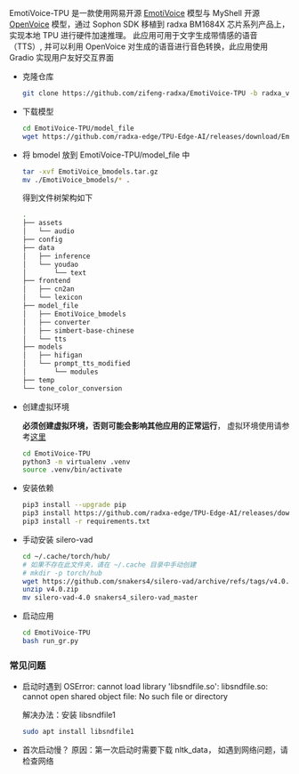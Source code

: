 EmotiVoice-TPU 是一款使用网易开源 [EmotiVoice](https://github.com/netease-youdao/EmotiVoice) 模型与 MyShell 开源 [OpenVoice](https://github.com/myshell-ai/OpenVoice) 模型，通过 Sophon SDK 移植到 radxa BM1684X 芯片系列产品上，实现本地 TPU 进行硬件加速推理。
此应用可用于文字生成带情感的语音（TTS）, 并可以利用 OpenVoice 对生成的语音进行音色转换，此应用使用 Gradio 实现用户友好交互界面

- 克隆仓库

  ```bash
  git clone https://github.com/zifeng-radxa/EmotiVoice-TPU -b radxa_v0.1.2
  ```

- 下载模型

  ```bash
  cd EmotiVoice-TPU/model_file
  wget https://github.com/radxa-edge/TPU-Edge-AI/releases/download/EmotiVoice/EmotiVoice_bmodels.tar.gz
  ```

- 将 bmodel 放到 EmotiVoice-TPU/model_file 中

  ```bash
  tar -xvf EmotiVoice_bmodels.tar.gz
  mv ./EmotiVoice_bmodels/* .
  ```

  得到文件树架构如下

  ```bash
  .
  ├── assets
  │   └── audio
  ├── config
  ├── data
  │   ├── inference
  │   └── youdao
  │       └── text
  ├── frontend
  │   ├── cn2an
  │   └── lexicon
  ├── model_file
  │   ├── EmotiVoice_bmodels
  │   ├── converter
  │   ├── simbert-base-chinese
  │   └── tts
  ├── models
  │   ├── hifigan
  │   └── prompt_tts_modified
  │       └── modules
  ├── temp
  └── tone_color_conversion
  ```

- 创建虚拟环境

  **必须创建虚拟环境，否则可能会影响其他应用的正常运行**， 虚拟环境使用请参考[这里](../app-development/virtualenv_usage)

  ```bash
  cd EmotiVoice-TPU
  python3 -m virtualenv .venv
  source .venv/bin/activate
  ```

- 安装依赖

  ```bash
  pip3 install --upgrade pip
  pip3 install https://github.com/radxa-edge/TPU-Edge-AI/releases/download/v0.1.0/tpu_perf-1.2.31-py3-none-manylinux2014_aarch64.whl
  pip3 install -r requirements.txt
  ```

- 手动安装 silero-vad

  ```bash
  cd ~/.cache/torch/hub/
  # 如果不存在此文件夹，请在 ~/.cache 目录中手动创建
  # mkdir -p torch/hub
  wget https://github.com/snakers4/silero-vad/archive/refs/tags/v4.0.zip
  unzip v4.0.zip
  mv silero-vad-4.0 snakers4_silero-vad_master
  ```

- 启动应用
  ```bash
  cd EmotiVoice-TPU
  bash run_gr.py
  ```

### 常见问题

- 启动时遇到 OSError: cannot load library 'libsndfile.so': libsndfile.so: cannot open shared object file: No such file or directory

  解决办法：安装 libsndfile1

  ```bash
  sudo apt install libsndfile1
  ```

- 首次启动慢？
  原因：第一次启动时需要下载 nltk_data， 如遇到网络问题，请检查网络
